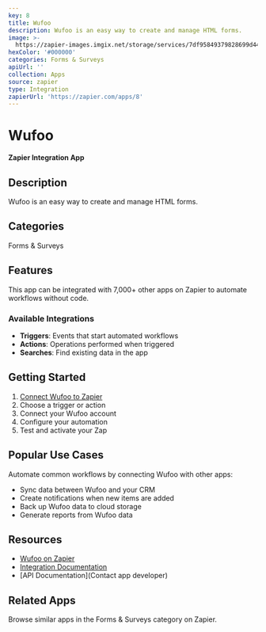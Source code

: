 ```yaml
---
key: 8
title: Wufoo
description: Wufoo is an easy way to create and manage HTML forms.
image: >-
  https://zapier-images.imgix.net/storage/services/7df95849379828699d44e060fc412661.png?auto=format%2Ccompress&ixlib=python-3.0.0&q=50
hexColor: '#000000'
categories: Forms & Surveys
apiUrl: ''
collection: Apps
source: zapier
type: Integration
zapierUrl: 'https://zapier.com/apps/8'
---
```

# Wufoo

**Zapier Integration App**

## Description

Wufoo is an easy way to create and manage HTML forms.

## Categories

Forms & Surveys

## Features

This app can be integrated with 7,000+ other apps on Zapier to automate workflows without code.

### Available Integrations

- **Triggers**: Events that start automated workflows
- **Actions**: Operations performed when triggered
- **Searches**: Find existing data in the app

## Getting Started

1. [Connect Wufoo to Zapier](https://zapier.com/apps/8)
2. Choose a trigger or action
3. Connect your Wufoo account
4. Configure your automation
5. Test and activate your Zap

## Popular Use Cases

Automate common workflows by connecting Wufoo with other apps:

- Sync data between Wufoo and your CRM
- Create notifications when new items are added
- Back up Wufoo data to cloud storage
- Generate reports from Wufoo data

## Resources

- [Wufoo on Zapier](https://zapier.com/apps/8)
- [Integration Documentation](https://zapier.com/apps/8/integrations)
- [API Documentation](Contact app developer)

## Related Apps

Browse similar apps in the Forms & Surveys category on Zapier.
